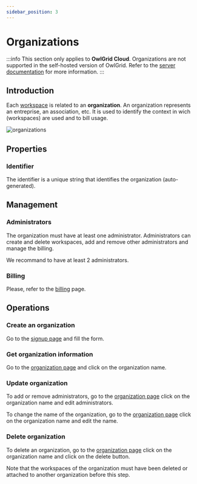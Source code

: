 ```yaml
---
sidebar_position: 3
---
```



# Organizations

:::info
This section only applies to **OwlGrid Cloud**. Organizations are not supported in the self-hosted version of OwlGrid. Refer to the [server documentation](/docs/general/owl-hosting/introduction) for more information.
:::

## Introduction

Each [workspace](/docs/general/concepts/workspaces) is related to an **organization**. An organization represents an entreprise, an association, etc. It is used to identify the context in wich (workspaces) are used and to bill usage.

![organizations](/img/general/concepts/organizations.jpg)

## Properties

### Identifier

The identifier is a unique string that identifies the organization (auto-generated).

## Management

### Administrators

The organization must have at least one administrator. Administrators can create and delete workspaces, add and remove other administrators and manage the billing.

We recommand to have at least 2 administrators.

### Billing

Please, refer to the [billing](/docs/general/owl-hosting/billing) page.

## Operations

### Create an organization

Go to the [signup page](https://owlgrid.app/signup) and fill the form.

### Get organization information

Go to the [organization page](https://owlgrid.app/organizations) and click on the organization name.

### Update organization

To add or remove administrators, go to the [organization page](https://owlgrid.app/organizations) click on the organization name and edit administrators.

To change the name of the organization, go to the [organization page](https://owlgrid.app/organizations) click on the organization name and edit the name.

### Delete organization

To delete an organization, go to the [organization page](https://owlgrid.app/organizations) click on the organization name and click on the delete button.

Note that the workspaces of the organization must have been deleted or attached to another organization before this step.